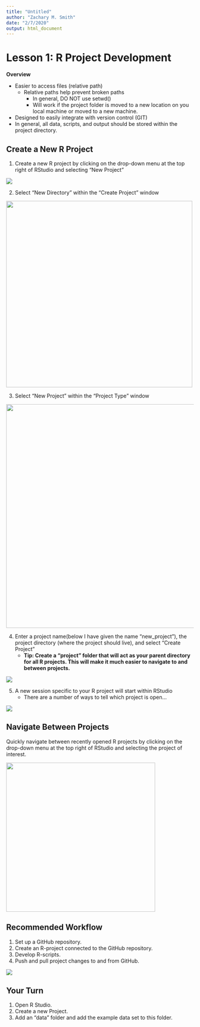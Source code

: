 ```yaml
---
title: "Untitled"
author: "Zachary M. Smith"
date: "2/7/2020"
output: html_document
---
```


# Lesson 1: R Project Development

__Overview__

* Easier to access files (relative path)
    + Relative paths help prevent broken paths
        + In general, DO NOT use setwd()
        + Will work if the project folder is moved to a new location on you local machine or moved to a new machine.
* Designed to easily integrate with version control (GIT)
* In general, all data, scripts, and output should be stored within the project directory.

## Create a New R Project

1. Create a new R project by clicking on the drop-down menu at the top right of RStudio and selecting "New Project"

![](images/r_project/create_project.png)

2. Select "New Directory" within the "Create Project" window

![](images/r_project/new_directory.png){width=500px}

3. Select "New Project" within the "Project Type" window

![](images/r_project/project_type.png){width=600px}

4. Enter a project name(below I have given the name "new_project"), the project directory (where the project should live), and select "Create Project"
    + __Tip: Create a “project” folder that will act as your parent directory for all R projects. This will make it much easier to navigate to and between projects.__

![](images/r_project/create_new_project.png)

5. A new session specific to your R project will start within RStudio
    + There are a number of ways to tell which project is open...

![](images/r_project/fresh_project.png)

## Navigate Between Projects

Quickly navigate between recently opened R projects by clicking on the drop-down menu at the top right of RStudio and selecting the project of interest.

![](images/r_project/nav_project.png){width=400px}


## Recommended Workflow

1. Set up a GitHub repository.
2. Create an R-project connected to the GitHub repository.
3. Develop R-scripts.
4. Push and pull project changes to and from GitHub.

![](images/r_project/workflow.png)

## Your Turn

1. Open R Studio.
2. Create a new Project.
3. Add an "data" folder and add the example data set to this folder.
